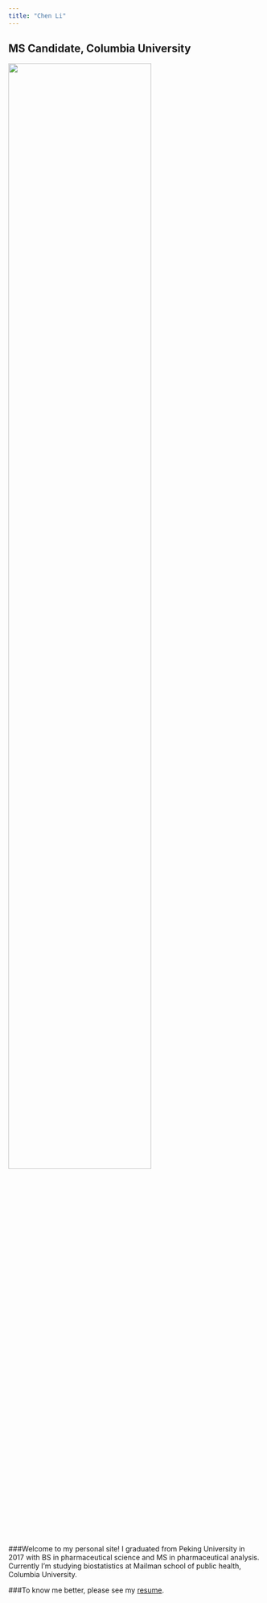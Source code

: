 ```yaml
---
title: "Chen Li"
---
```


## MS Candidate, Columbia University

<img src="images/Screenshot_2018-10-12 Word Cloud Generator.png" style="width:75%">


###Welcome to my personal site! I graduated from Peking University in 2017 with BS in pharmaceutical science and MS in pharmaceutical analysis. Currently I'm studying biostatistics at Mailman school of public health, Columbia University.

###To know me better, please see my [resume](https://github.com/chenlisite/chenlisite.github.io/blob/master/Resume%20Chen%20Li.pdf).



 